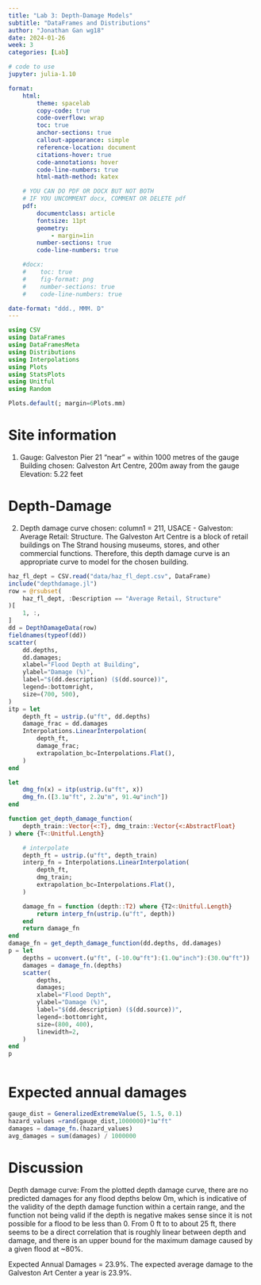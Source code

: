 ```yaml
---
title: "Lab 3: Depth-Damage Models"
subtitle: "DataFrames and Distributions"
author: "Jonathan Gan wg18"
date: 2024-01-26
week: 3
categories: [Lab]

# code to use
jupyter: julia-1.10

format: 
    html:
        theme: spacelab
        copy-code: true
        code-overflow: wrap
        toc: true
        anchor-sections: true
        callout-appearance: simple
        reference-location: document
        citations-hover: true
        code-annotations: hover
        code-line-numbers: true
        html-math-method: katex

    # YOU CAN DO PDF OR DOCX BUT NOT BOTH
    # IF YOU UNCOMMENT docx, COMMENT OR DELETE pdf
    pdf:
        documentclass: article
        fontsize: 11pt
        geometry:
            - margin=1in  
        number-sections: true
        code-line-numbers: true

    #docx: 
    #    toc: true
    #    fig-format: png
    #    number-sections: true
    #    code-line-numbers: true

date-format: "ddd., MMM. D"
---
```



```julia
using CSV
using DataFrames
using DataFramesMeta
using Distributions
using Interpolations
using Plots
using StatsPlots
using Unitful
using Random

Plots.default(; margin=6Plots.mm)
```

# Site information
1. Gauge: Galveston Pier 21
"near" = within 1000 metres of the gauge
Building chosen: Galveston Art Centre, 200m away from the gauge
Elevation: 5.22 feet

# Depth-Damage
2. Depth damage curve chosen: column1 = 211, USACE - Galveston: Average Retail: Structure. The Galveston Art Centre is a block of retail buildings on The Strand housing museums, stores, and other commercial functions. Therefore, this depth damage curve is an appropriate curve to model for the chosen building. 
```julia
haz_fl_dept = CSV.read("data/haz_fl_dept.csv", DataFrame)
include("depthdamage.jl")
row = @rsubset(
    haz_fl_dept, :Description == "Average Retail, Structure"
)[
    1, :,
]
dd = DepthDamageData(row)
fieldnames(typeof(dd))
scatter(
    dd.depths,
    dd.damages;
    xlabel="Flood Depth at Building",
    ylabel="Damage (%)",
    label="$(dd.description) ($(dd.source))",
    legend=:bottomright,
    size=(700, 500),
)
itp = let
    depth_ft = ustrip.(u"ft", dd.depths)
    damage_frac = dd.damages
    Interpolations.LinearInterpolation(
        depth_ft,
        damage_frac;
        extrapolation_bc=Interpolations.Flat(),
    )
end

let
    dmg_fn(x) = itp(ustrip.(u"ft", x))
    dmg_fn.([3.1u"ft", 2.2u"m", 91.4u"inch"])
end

function get_depth_damage_function(
    depth_train::Vector{<:T}, dmg_train::Vector{<:AbstractFloat}
) where {T<:Unitful.Length}

    # interpolate
    depth_ft = ustrip.(u"ft", depth_train)
    interp_fn = Interpolations.LinearInterpolation(
        depth_ft,
        dmg_train;
        extrapolation_bc=Interpolations.Flat(),
    )

    damage_fn = function (depth::T2) where {T2<:Unitful.Length}
        return interp_fn(ustrip.(u"ft", depth))
    end
    return damage_fn
end
damage_fn = get_depth_damage_function(dd.depths, dd.damages)
p = let
    depths = uconvert.(u"ft", (-10.0u"ft"):(1.0u"inch"):(30.0u"ft"))
    damages = damage_fn.(depths)
    scatter(
        depths,
        damages;
        xlabel="Flood Depth",
        ylabel="Damage (%)",
        label="$(dd.description) ($(dd.source))",
        legend=:bottomright,
        size=(800, 400),
        linewidth=2,
    )
end
p



```
# Expected annual damages
```julia
gauge_dist = GeneralizedExtremeValue(5, 1.5, 0.1)
hazard_values =rand(gauge_dist,1000000)*1u"ft"
damages = damage_fn.(hazard_values)
avg_damages = sum(damages) / 1000000
```

# Discussion
Depth damage curve: From the plotted depth damage curve, there are no predicted damages for any flood depths below 0m, which is indicative of the validity of the depth damage function within a certain range, and the function not being valid if the depth is negative makes sense since it is not possible for a flood to be less than 0. From 0 ft to to about 25 ft, there seems to be a direct correlation that is roughly linear between depth and damage, and there is an upper bound for the maximum damage caused by a given flood at ~80%. 

Expected Annual Damages = 23.9%. 
The expected average damage to the Galveston Art Center a year is 23.9%.